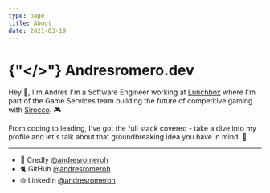 ```yaml
---
type: page
title: About
date: 2021-03-19
---
```


# {"</>"} Andresromero.dev

Hey 👋, I'm Andrés I'm a Software Engineer working at [Lunchbox](https://www.lunchboxentertainment.com) where I'm part of the Game Services team building the future of competitive gaming with [Sirocco](https://siroccogame.io). 🎮

From coding to leading, I've got the full stack covered - take a dive into my profile and let's talk about that groundbreaking idea you have in mind. 🧠

---

- 🏅 Credly [@andresromeroh](https://www.credly.com/users/andresromeroh/badges)
- 🐈 GitHub [@andresromeroh](https://github.com/andresromeroh)
- 🌐 LinkedIn [@andresromeroh](https://www.linkedin.com/in/andresromeroh/)
